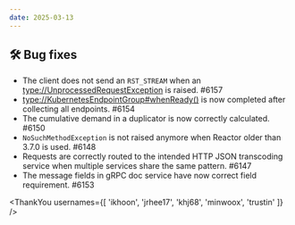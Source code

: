 ```yaml
---
date: 2025-03-13
---
```


## 🛠️ Bug fixes

- The client does not send an `RST_STREAM` when an <type://UnprocessedRequestException> is raised. #6157
- <type://KubernetesEndpointGroup#whenReady()> is now completed after collecting all endpoints. #6154
- The cumulative demand in a duplicator is now correctly calculated. #6150
- `NoSuchMethodException` is not raised anymore when Reactor older than 3.7.0 is used. #6148
- Requests are correctly routed to the intended HTTP JSON transcoding service when multiple services share
  the same pattern. #6147
- The message fields in gRPC doc service have now correct field requirement. #6153

<ThankYou usernames={[
  'ikhoon',
  'jrhee17',
  'khj68',
  'minwoox',
  'trustin'
]} />
